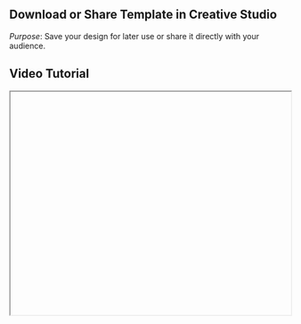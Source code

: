 


<div className="mdx-content">

## Download or Share Template in Creative Studio



*Purpose*: Save your design for later use or share it directly with your audience.

## Video Tutorial



<iframe
  width="100%"
  height="400"
  title="Download or share template tutorial"
  allowFullScreen
  className="rounded-lg"
/>

---

## Steps:



❶ **After creating or editing a design in Creative Studio, click on Download to save the image**

❷ **Or, click Share to distribute it via Facebook, Instagram, WhatsApp**

❸ **Ideal for promoting seasonal sales, festive offers, or newly launched services**

---

**Tip for First-Time Users**:  
This helps in quickly pushing promotions without needing to recreate visuals.

<div className="space-y-4 mt-6">

<div className="my-10 border-t border-gray-200" />

## More questions about this


</div>
<div className="space-y-4 mt-6">
  <details className="bg-white rounded-md p-4 border border-gray-300">
  <summary
    className="font-medium text-base text-gray-900"
    style={{
      backgroundColor: 'transparent',
      outline: 'none',
      cursor: 'pointer',
      userSelect: 'none',
      listStyle: 'none',
    }}
  >Can I share it with a direct link?</summary>
   <p className="mt-2 text-sm text-gray-700">
      Currently, sharing is limited to social platforms. Direct link sharing isn’t supported.
    </p>
  </details>

  <details className="bg-white rounded-md p-4 border border-gray-300">
  <summary
    className="font-medium text-base text-gray-900"
    style={{
      backgroundColor: 'transparent',
      outline: 'none',
      cursor: 'pointer',
      userSelect: 'none',
      listStyle: 'none',
    }}
  >What format is the download file?</summary>
    <p className="mt-2 text-sm text-gray-700">
      Downloads are saved as high-resolution PNG files.
    </p>
  </details>
</div>
</div>

---

<div className="space-y-4 mt-6">

<div className="my-10 border-t border-gray-200" />

<div className="mdx-content mt-10">

Was this article helpful?

<div style={{ display: 'flex', gap: '1rem' }}>
  <button style={{ padding: '0.5rem', borderRadius: '9999px', backgroundColor: '#f0f0f0' }}>
    👍
  </button>
  <button style={{ padding: '0.5rem', borderRadius: '9999px', backgroundColor: '#f0f0f0' }}>
    👎
  </button>
</div>
</div>

---
</div>
